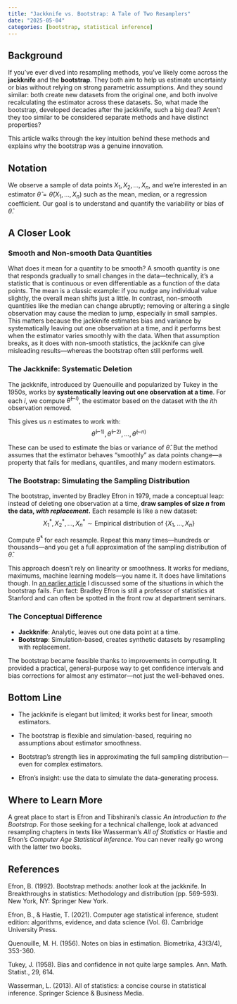 ```yaml
---
title: "Jackknife vs. Bootstrap: A Tale of Two Resamplers"
date: "2025-05-04"
categories: [bootstrap, statistical inference]
---
```


## Background

If you've ever dived into resampling methods, you've likely come across the **jackknife** and the **bootstrap**. They both aim to help us estimate uncertainty or bias without relying on strong parametric assumptions. And they sound similar: both create new datasets from the original one, and both involve recalculating the estimator across these datasets. So, what made the bootstrap, developed decades after the jackknife, such a big deal? Aren't they too similar to be considered separate methods and have distinct properties?

This article walks through the key intuition behind these methods and explains why the bootstrap was a genuine innovation.

## Notation

We observe a sample of data points $X_1, X_2, \dots, X_n$, and we’re interested in an estimator $\hat{\theta} = \hat{\theta}(X_1, \dots, X_n)$ such as the mean, median, or a regression coefficient. Our goal is to understand and quantify the variability or bias of $\hat{\theta}$.

## A Closer Look

### Smooth and Non-smooth Data Quantities

What does it mean for a quantity to be smooth? A smooth quantity is one that responds gradually to small changes in the data—technically, it's a statistic that is continuous or even differentiable as a function of the data points. The mean is a classic example: if you nudge any individual value slightly, the overall mean shifts just a little. In contrast, non-smooth quantities like the median can change abruptly; removing or altering a single observation may cause the median to jump, especially in small samples. This matters because the jackknife estimates bias and variance by systematically leaving out one observation at a time, and it performs best when the estimator varies smoothly with the data. When that assumption breaks, as it does with non-smooth statistics, the jackknife can give misleading results—whereas the bootstrap often still performs well.

### The Jackknife: Systematic Deletion

The jackknife, introduced by Quenouille and popularized by Tukey in the 1950s, works by **systematically leaving out one observation at a time**. For each $i$, we compute $\hat{\theta}^{(-i)}$, the estimator based on the dataset with the $i$th observation removed.

This gives us $n$ estimates to work with:
$$
\hat{\theta}^{(-1)}, \hat{\theta}^{(-2)}, \dots, \hat{\theta}^{(-n)}
$$

These can be used to estimate the bias or variance of $\hat{\theta}$. But the method assumes that the estimator behaves “smoothly” as data points change—a property that fails for medians, quantiles, and many modern estimators.

### The Bootstrap: Simulating the Sampling Distribution

The bootstrap, invented by Bradley Efron in 1979, made a conceptual leap: instead of deleting one observation at a time, **draw samples of size $n$ from the data, *with replacement*.** Each resample is like a new dataset:
$$
X_1^*, X_2^*, \dots, X_n^* \sim \text{Empirical distribution of } \{X_1, \dots, X_n\}
$$

Compute $\hat{\theta}^*$ for each resample. Repeat this many times—hundreds or thousands—and you get a full approximation of the sampling distribution of $\hat{\theta}$.

This approach doesn’t rely on linearity or smoothness. It works for medians, maximums, machine learning models—you name it. It does have limitations though. In [an earlier article](https://vyasenov.github.io/blog/bootstrap-limitations.html) I discussed some of the situations in which the bootstrap fails. Fun fact: Bradley Efron is still a professor of statistics at Stanford and can often be spotted in the front row at department seminars.

### The Conceptual Difference

- **Jackknife**: Analytic, leaves out one data point at a time.
- **Bootstrap**: Simulation-based, creates synthetic datasets by resampling with replacement.

The bootstrap became feasible thanks to improvements in computing. It provided a practical, general-purpose way to get confidence intervals and bias corrections for almost any estimator—not just the well-behaved ones.

## Bottom Line

- The jackknife is elegant but limited; it works best for linear, smooth estimators.

- The bootstrap is flexible and simulation-based, requiring no assumptions about estimator smoothness.

- Bootstrap’s strength lies in approximating the full sampling distribution—even for complex estimators.

- Efron's insight: use the data to simulate the data-generating process.

## Where to Learn More

A great place to start is Efron and Tibshirani’s classic *An Introduction to the Bootstrap*. For those seeking for a technical challenge, look at advanced resampling chapters in texts like Wasserman’s *All of Statistics* or Hastie and Efron's *Computer Age Statistical Inference*. You can never really go wrong with the latter two books.

## References

Efron, B. (1992). Bootstrap methods: another look at the jackknife. In Breakthroughs in statistics: Methodology and distribution (pp. 569-593). New York, NY: Springer New York.

Efron, B., & Hastie, T. (2021). Computer age statistical inference, student edition: algorithms, evidence, and data science (Vol. 6). Cambridge University Press.

Quenouille, M. H. (1956). Notes on bias in estimation. Biometrika, 43(3/4), 353-360.

Tukey, J. (1958). Bias and confidence in not quite large samples. Ann. Math. Statist., 29, 614.

Wasserman, L. (2013). All of statistics: a concise course in statistical inference. Springer Science & Business Media.